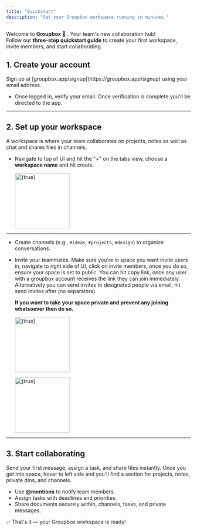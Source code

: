 ```yaml
---
title: "Quickstart"
description: "Get your Groupbox workspace running in minutes."
---
```


Welcome to **Groupbox** 🎉 . Your team's new collaboration hub!\
Follow our **three-step quickstart guide** to create your first workspace, invite members, and start collaborating.

## 1. Create your account

<Card title="Start here" icon="user-plus" horizontal href="https://groupbox.app/signup">
  Sign up at [groupbox.app/signup](https://groupbox.app/signup) using your email address.
</Card>

- Once logged in, verify your email. Once verification is complete you'll be directed to the app.

---

## 2. Set up your workspace

<Card title="Workspace setup" icon="building" horizontal href="/essentials/workspace-settings">
  A workspace is where your team collaborates on projects, notes as well as chat and shares files in channels.
</Card>

- Navigate to top of UI and hit the "+" on the tabs view, choose a **workspace name** and hit create.

  <img
    src="https://groupbox.b-cdn.net/docs_assets/6666.png"
    alt={true}
    height="150"
    className="rounded-lg mx-auto"
  />

---

- Create channels (e.g., `#ideas`, `#projects`, `#design`) to organize conversations.
- Invite your teammates. Make sure you're in space you want invite users in, navigate to right side of UI, click on invite members, once you do so, ensure your space is set to public. You can hit copy link, once any user with a groupbox account receives the link they can join immediately. Alternatively you can send invites to designated people via email, hit send invites after (no separators).

  **If you want to take your space private and prevent any joining whatsoever then do so.**

  <img
    src="https://groupbox.b-cdn.net/docs_assets/7777.png"
    alt={true}
    height="150"
    className="rounded-lg mx-auto"
  />

  <img
    src="https://groupbox.b-cdn.net/docs_assets/8888.png"
    alt={true}
    height="150"
    className="rounded-lg mx-auto"
  />

---

## 3. Start collaborating

<Card title="Get working" icon="comments" horizontal href="/features/messaging">
  Send your first message, assign a task, and share files instantly. Once you get into space, hover to left side and you'll find a section for projects, notes, private dms, and channels.
</Card>

- Use **@mentions** to notify team members.
- Assign tasks with deadlines and priorities.
- Share documents securely within, channels, tasks, and private messages.

✅ That's it — your Groupbox workspace is ready!